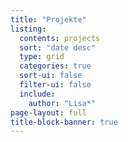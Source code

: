 ```yaml
---
title: "Projekte"
listing:
  contents: projects
  sort: "date desc"
  type: grid
  categories: true
  sort-ui: false
  filter-ui: false
  include:
    author: "Lisa*"
page-layout: full
title-block-banner: true
---
```

